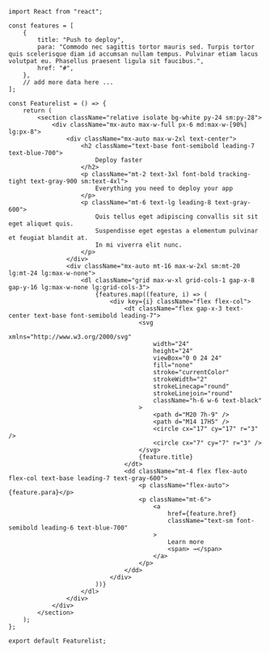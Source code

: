 ```tsx
import React from "react";

const features = [
    {
        title: "Push to deploy",
        para: "Commodo nec sagittis tortor mauris sed. Turpis tortor quis scelerisque diam id accumsan nullam tempus. Pulvinar etiam lacus volutpat eu. Phasellus praesent ligula sit faucibus.",
        href: "#",
    },
    // add more data here ...
];

const Featurelist = () => {
    return (
        <section className="relative isolate bg-white py-24 sm:py-28">
            <div className="mx-auto max-w-full px-6 md:max-w-[90%] lg:px-8">
                <div className="mx-auto max-w-2xl text-center">
                    <h2 className="text-base font-semibold leading-7 text-blue-700">
                        Deploy faster
                    </h2>
                    <p className="mt-2 text-3xl font-bold tracking-tight text-gray-900 sm:text-4xl">
                        Everything you need to deploy your app
                    </p>
                    <p className="mt-6 text-lg leading-8 text-gray-600">
                        Quis tellus eget adipiscing convallis sit sit eget aliquet quis.
                        Suspendisse eget egestas a elementum pulvinar et feugiat blandit at.
                        In mi viverra elit nunc.
                    </p>
                </div>
                <div className="mx-auto mt-16 max-w-2xl sm:mt-20 lg:mt-24 lg:max-w-none">
                    <dl className="grid max-w-xl grid-cols-1 gap-x-8 gap-y-16 lg:max-w-none lg:grid-cols-3">
                        {features.map((feature, i) => (
                            <div key={i} className="flex flex-col">
                                <dt className="flex gap-x-3 text-center text-base font-semibold leading-7">
                                    <svg
                                        xmlns="http://www.w3.org/2000/svg"
                                        width="24"
                                        height="24"
                                        viewBox="0 0 24 24"
                                        fill="none"
                                        stroke="currentColor"
                                        strokeWidth="2"
                                        strokeLinecap="round"
                                        strokeLinejoin="round"
                                        className="h-6 w-6 text-black"
                                    >
                                        <path d="M20 7h-9" />
                                        <path d="M14 17H5" />
                                        <circle cx="17" cy="17" r="3" />
                                        <circle cx="7" cy="7" r="3" />
                                    </svg>
                                    {feature.title}
                                </dt>
                                <dd className="mt-4 flex flex-auto flex-col text-base leading-7 text-gray-600">
                                    <p className="flex-auto">{feature.para}</p>
                                    <p className="mt-6">
                                        <a
                                            href={feature.href}
                                            className="text-sm font-semibold leading-6 text-blue-700"
                                        >
                                            Learn more
                                            <span> →</span>
                                        </a>
                                    </p>
                                </dd>
                            </div>
                        ))}
                    </dl>
                </div>
            </div>
        </section>
    );
};

export default Featurelist;
```